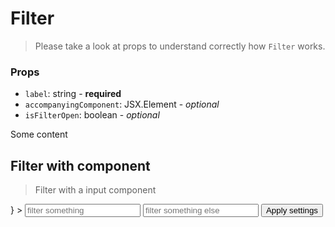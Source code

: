 
<Meta title="Components/Filter" component={Filter} />

# Filter
> Please take a look at props to understand correctly how `Filter` works.

### Props
- `label`: string - **required**
- `accompanyingComponent`: JSX.Element - _optional_
- `isFilterOpen`: boolean - _optional_

<Preview>
  <Story name="filter">
    <Filter label="Filter">
      <p>Some content</p>
    </Filter>
  </Story>
</Preview>

## Filter with component
> Filter with a input component

<Preview>
  <Story name="filter with component">
    <Filter
      label="Filter"
      isFilterOpen={false}
      accompanyingComponent={
        <Input name="input" type="search" placeholder="Search something" />
      } 
    >
      <Grid>
        <Row>
          <Column><Input name="input" placeholder="filter something" /></Column>
          <Column><Input name="input" placeholder="filter something else" /></Column>
        </Row>
        <Row>
          <Column>
            <Button>Apply settings</Button>
          </Column>
        </Row>
      </Grid>
    </Filter>
  </Story>
</Preview>



